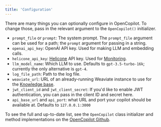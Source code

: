 ```yaml
---
title: 'Configuration'
---
```


There are many things you can optionally configure in OpenCopilot. To change those, pass in the relevant argument to the `OpenCopilot()` initializer.


* `prompt_file` or `prompt`: The system prompt. The `prompt_file` argument can be used for a path; the `prompt` argument for passing in a string.
* `openai_api_key`: OpenAI API key. Used for making LLM and embedding calls.
* `helicone_api_key`: [Helicone](https://www.helicone.ai/) API key. Used for [Monitoring](/integrate/monitoring).  
* `llm_model_name`: Which LLM to use. Defaults to `gpt-3.5-turbo-16k`; currently the only alternative is `gpt-4`.
* `log_file_path`: Path to the log file.
* `weaviate_url`: URL of an already-running Weaviate instance to use for the [Knowledge base](/improve/knowledge-base).
* `jwt_client_id` and `jwt_client_secret`: If you'd like to enable JWT authentication, you can pass in the client ID and secret here.
* `api_base_url` and `api_port`: what URL and port your copilot should be available at. Defaults to `127.0.0.1:3000`

To see the full and up-to-date list, see the `OpenCopilot` class initializer and method implementations on the [OpenCopilot Github](https://github.com/opencopilotdev/opencopilot/blob/main/opencopilot/application.py).